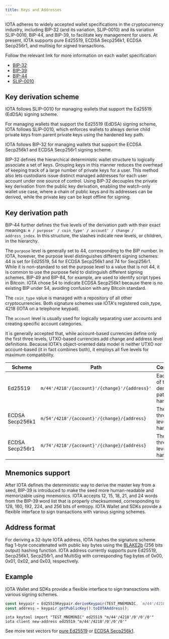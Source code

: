 ```yaml
---
title: Keys and Addresses
---
```


IOTA adheres to widely accepted wallet specifications in the cryptocurrency industry, including BIP-32 (and its variation, SLIP-0010) and its variation SLIP-0010, BIP-44, and BIP-39, to facilitate key management for users. At present, IOTA supports pure Ed25519, ECDSA Secp256k1, ECDSA Secp256r1, and multisig for signed transactions.

Follow the relevant link for more information on each wallet specification:

- [BIP-32](https://github.com/bitcoin/bips/blob/master/bip-0032.mediawiki)
- [BIP-39](https://github.com/bitcoin/bips/blob/master/bip-0039.mediawiki)
- [BIP-44](https://github.com/bitcoin/bips/blob/master/bip-0044.mediawiki)
- [SLIP-0010](https://github.com/satoshilabs/slips/blob/master/slip-0010)

## Key derivation scheme

IOTA follows SLIP-0010 for managing wallets that support the Ed25519 (EdDSA) signing scheme.

For managing wallets that support the Ed25519 (EdDSA) signing scheme, IOTA follows SLIP-0010, which enforces wallets to always derive child private keys from parent private keys using the hardened key path.

IOTA follows BIP-32 for managing wallets that support the ECDSA Secp256k1 and ECDSA Secp256r1 signing scheme.

BIP-32 defines the hierarchical deterministic wallet structure to logically associate a set of keys. Grouping keys in this manner reduces the overhead of keeping track of a large number of private keys for a user. This method also lets custodians issue distinct managed addresses for each user account under one source of control. Using BIP-32 decouples the private key derivation from the public key derivation, enabling the watch-only wallet use case, where a chain of public keys and its addresses can be derived, while the private key can be kept offline for signing.

## Key derivation path

BIP-44 further defines the five levels of the derivation path with their exact meanings:
`m / purpose' / coin_type' / account' / change / address_index`. In this structure, the slashes indicate new levels, or children, in the hierarchy.

The `purpose` level is generally set to 44, corresponding to the BIP number. In IOTA, however, the purpose level distinguishes different signing schemes: 44 is set for Ed25519, 54 for ECDSA Secp256k1 and 74 for Secp256r1. While it is non-standard to set the purpose level to a value that is not 44, it is common to use the purpose field to distinguish different signing schemes. BIP-49 and BIP-84, for example, are used to identify script types in Bitcoin. IOTA chose 54 to indicate ECDSA Secp256k1 because there is no existing BIP under 54, avoiding confusion with any Bitcoin standard.

The `coin_type` value is managed with a repository of all other cryptocurrencies. Both signature schemes use IOTA's registered coin_type, 4218 (IOTA on a telephone keypad).

The `account` level is usually used for logically separating user accounts and creating specific account categories.

It is generally accepted that, while account-based currencies define only the first three levels, UTXO-based currencies add change and address level definitions. Because IOTA's object-oriented data model is neither UTXO nor account-based (it in fact combines both), it employs all five levels for maximum compatibility.

| Scheme          | Path                                          | Comments                                       |
| --------------- | --------------------------------------------- | ---------------------------------------------- |
| Ed25519         | `m/44'/4218'/{account}'/{change}'/{address}'` | Each level of the derivation path is hardened. |
| ECDSA Secp256k1 | `m/54'/4218'/{account}'/{change}/{address}`   | The first three levels are hardened.           |
| ECDSA Secp256r1 | `m/74'/4218'/{account}'/{change}/{address}`   | The first three levels are hardened.           |

## Mnemonics support

After IOTA defines the deterministic way to derive the master key from a seed, BIP-39 is introduced to make the seed more human-readable and memorizable using mnemonics. IOTA accepts 12, 15, 18, 21, and 24 words from the BIP-39 word list that is properly checksummed, corresponding to 128, 160, 192, 224, and 256 bits of entropy. IOTA Wallet and SDKs provide a flexible interface to sign transactions with various signing schemes.

## Address format

For deriving a 32-byte IOTA address, IOTA hashes the signature scheme flag 1-byte concatenated with public key bytes using the [BLAKE2b](https://www.blake2.net/) (256 bits output) hashing function. IOTA address currently supports pure Ed25519, Secp256k1, Secp256r1, and MultiSig with corresponding flag bytes of 0x00, 0x01, 0x02, and 0x03, respectively.

## Example

IOTA Wallet and SDKs provide a flexible interface to sign transactions with various signing schemes.

<Tabs>
<TabItem value="typescript" label="TypeScript">

```typescript
const keypair = Ed25519Keypair.deriveKeypair(TEST_MNEMONIC, `m/44'/4218'/0'/0'/0'`);
const address = keypair.getPublicKey().toIOTAAddress();
```

</TabItem>
<TabItem value="cli" label="CLI">

```shell
iota keytool import "TEST_MNEMONIC" ed25519 "m/44'/4218'/0'/0'/0'"
iota client new-address ed25519 "m/44'/4218'/0'/0'/0'"
```

</TabItem>
</Tabs>

See more test vectors for [pure Ed25519](https://github.com/iotaledger/kinesis/blob/f3b5fdd73da64a0df65fb4323471512b0f57ec4d/sdk/typescript/test/unit/cryptography/ed25519-keypair.test.ts) or [ECDSA Secp256k1](https://github.com/iotaledger/kinesis/blob/199f06d25ce85f0270a1a5a0396156bb2b83122c/sdk/typescript/test/unit/cryptography/secp256k1-keypair.test.ts).
